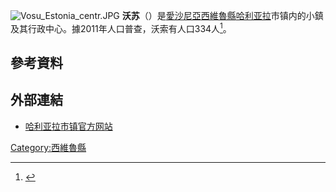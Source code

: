 [[File:Vosu_Estonia_centr.JPG|thumb]]
'''沃苏'''（{{lang-et|Võsu}}）是[[愛沙尼亞|愛沙尼亞]][[西維魯縣|西維魯縣]][[哈利亚拉_(市镇)|哈利亚拉]]市镇内的小鎮及其行政中心。據2011年人口普查，沃索有人口334人<ref name=2011census>{{cite web|title=Population by place of residence (settlement), sex and age|url=http://pub.stat.ee/px-web.2001/Dialog/varval.asp?ma=PC003&lang=1|publisher=Statistics Estonia|accessdate=2013-05-31|date=2011-12-31|archive-date=2016-03-03|archive-url=https://web.archive.org/web/20160303192258/http://pub.stat.ee/px-web.2001/Dialog/varval.asp?ma=PC003&lang=1|dead-url=yes}}</ref>。

==參考資料==
{{Reflist}}

==外部連結==
* [https://www.haljala.ee/ 哈利亚拉市镇官方网站] {{Wayback|url=https://www.haljala.ee/ |date=20210127230553 }} {{et icon}}

[[Category:西維魯縣|Category:西維魯縣]]